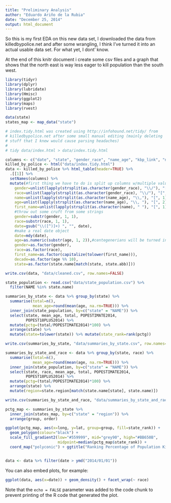 ```yaml
---
title: "Preliminary Analysis"
author: "Eduardo Ariño de la Rubia"
date: "December 25, 2014"
output: html_document
---
```


So this is my first EDA on this new data set, I downloaded the data from
killedbypolice.net and after some wrangling, I think I've turned it into 
an actual usable data set. For what yet, I dont' know.

At the end of this knitr document i create some csv files and a graph that
shows that the north east is way less eager to kill population than the south
west.

```r
library(tidyr)
library(dplyr)
library(lubridate)
library(Hmisc)
library(ggplot2)
library(maps)
library(rvest)

data(state)
states_map <- map_data("state")
```


```r
# index.tidy.html was created using http://infohound.net/tidy/ from
# killedbypolice.net after some small manual editing (mainly deleting
# stuff that I knew would cause parsing headaches)
#
# tidy data/index.html > data/index.tidy.html

columns <- c("date", "state", "gender_race", "name_age", "kbp_link", "news_link")
killed_by_police <- html("data/index.tidy.html")
data <- killed_by_police %>% html_table(header=TRUE) %>% 
  .[[1]] %>%
  setNames(columns) %>%
  mutate(#first thing we have to do is split up columns w/multiple values
    gender=unlist(lapply(strsplit(as.character(gender_race), "\\/"), "[", 1)), 
    race=unlist(lapply(strsplit(as.character(gender_race), "\\/"), "[", 2)),
    name=unlist(lapply(strsplit(as.character(name_age), "\\,"), "[", 1)),
    age=unlist(lapply(strsplit(as.character(name_age), "\\, "), "[", 2)),
    first_name=unlist(lapply(strsplit(as.character(name), " "), "[", 1)),
    #throw out some cruft from some strings
    gender=substr(gender, 1, 1),
    race=substr(race, 1, 1),
    date=gsub("\\([^)]+) ", "", date),
    #make a real date object
    date=mdy(date),
    age=as.numeric(substr(age, 1, 2)),#centegenerians will be turned into teens
    gender=as.factor(gender),
    race=as.factor(race),
    first_name=as.factor(capitalize(tolower(first_name))),
    decade=as.factor(age %% 10),
    state=as.factor(state.name[match(state, state.abb)]))

write.csv(data, "data/cleaned.csv", row.names=FALSE)

state_population <- read.csv("data/state_population.csv") %>%
  filter(NAME %in% state.name)

summaries_by_state <- data %>% group_by(state) %>% 
  summarise(total=n(), 
            mean_age=round(mean(age, na.rm=TRUE))) %>% 
  inner_join(state_population, by=c("state" = "NAME")) %>% 
  select(state, mean_age, total, POPESTIMATE2014, 
         POPEST18PLUS2014) %>% 
  mutate(pctg=(total/POPESTIMATE2014)*100) %>% 
  arrange(state) %>%
  mutate(state=tolower(state)) %>% mutate(state_rank=rank(pctg))

write.csv(summaries_by_state, "data/summaries_by_state.csv", row.names=FALSE)

summaries_by_state_and_race <- data %>% group_by(state, race) %>% 
  summarise(total=n(), 
            mean_age=round(mean(age, na.rm=TRUE))) %>% 
  inner_join(state_population, by=c("state" = "NAME")) %>% 
  select(state, race, mean_age, total, POPESTIMATE2014, 
         POPEST18PLUS2014) %>% 
  mutate(pctg=(total/POPESTIMATE2014)*100) %>% 
  arrange(state) %>%
  mutate(region=state.region[match(state.name[state], state.name)])

write.csv(summaries_by_state_and_race, "data/summaries_by_state_and_race.csv", row.names=FALSE)

pctg_map <- summaries_by_state %>% 
  inner_join(states_map, by=c("state" = "region")) %>% 
  arrange(group, order)

ggplot(pctg_map, aes(x=long, y=lat, group=group, fill=state_rank)) +
  geom_polygon(colour="black") + 
  scale_fill_gradient2(low="#559999", mid="grey90", high="#BB650B", 
                       midpoint=median(pctg_map$state_rank)) + 
  coord_map("polyconic") + ggtitle("Ranking Percentage of Population Killed by Police by State")


data <- data %>% filter(date > ymd("2014/01/01"))
```

You can also embed plots, for example:

```r
ggplot(data, aes(x=date)) + geom_density() + facet_wrap(~ race)

```

Note that the `echo = FALSE` parameter was added to the code chunk to prevent printing of the R code that generated the plot.

